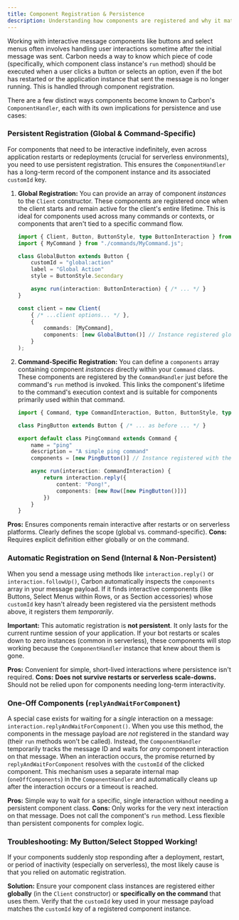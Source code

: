 ```yaml
---
title: Component Registration & Persistence
description: Understanding how components are registered and why it matters for persistence.
---
```


Working with interactive message components like buttons and select menus often involves handling user interactions sometime after the initial message was sent. Carbon needs a way to know which piece of code (specifically, which component class instance's `run` method) should be executed when a user clicks a button or selects an option, even if the bot has restarted or the application instance that sent the message is no longer running. This is handled through component registration.

There are a few distinct ways components become known to Carbon's `ComponentHandler`, each with its own implications for persistence and use cases:

### Persistent Registration (Global & Command-Specific)

For components that need to be interactive indefinitely, even across application restarts or redeployments (crucial for serverless environments), you need to use persistent registration. This ensures the `ComponentHandler` has a long-term record of the component instance and its associated `customId` key.

1.  **Global Registration:** You can provide an array of component *instances* to the `Client` constructor. These components are registered once when the client starts and remain active for the client's entire lifetime. This is ideal for components used across many commands or contexts, or components that aren't tied to a specific command flow.

    ```ts title="src/index.ts"
    import { Client, Button, ButtonStyle, type ButtonInteraction } from "@buape/carbon";
    import { MyCommand } from "./commands/MyCommand.js";

    class GlobalButton extends Button {
    	customId = "global:action"
    	label = "Global Action"
    	style = ButtonStyle.Secondary

    	async run(interaction: ButtonInteraction) { /* ... */ }
    }

    const client = new Client(
    	{ /* ...client options... */ },
    	{
    		commands: [MyCommand],
    		components: [new GlobalButton()] // Instance registered globally
    	}
    );
    ```

2.  **Command-Specific Registration:** You can define a `components` array containing component *instances* directly within your `Command` class. These components are registered by the `CommandHandler` just before the command's `run` method is invoked. This links the component's lifetime to the command's execution context and is suitable for components primarily used within that command.

    ```ts title="src/commands/ping.ts"
    import { Command, type CommandInteraction, Button, ButtonStyle, type ButtonInteraction, Row } from "@buape/carbon"

    class PingButton extends Button { /* ... as before ... */ }

    export default class PingCommand extends Command {
    	name = "ping"
    	description = "A simple ping command"
    	components = [new PingButton()] // Instance registered with the command

    	async run(interaction: CommandInteraction) {
    		return interaction.reply({
    			content: "Pong!",
    			components: [new Row([new PingButton()])]
    		})
    	}
    }
    ```

**Pros:** Ensures components remain interactive after restarts or on serverless platforms. Clearly defines the scope (global vs. command-specific).
**Cons:** Requires explicit definition either globally or on the command.

### Automatic Registration on Send (Internal & Non-Persistent)

When you send a message using methods like `interaction.reply()` or `interaction.followUp()`, Carbon automatically inspects the `components` array in your message payload. If it finds interactive components (like Buttons, Select Menus within Rows, or as Section accessories) whose `customId` key hasn't already been registered via the persistent methods above, it registers them *temporarily*.

**Important:** This automatic registration is **not persistent**. It only lasts for the current runtime session of your application. If your bot restarts or scales down to zero instances (common in serverless), these components will stop working because the `ComponentHandler` instance that knew about them is gone.

**Pros:** Convenient for simple, short-lived interactions where persistence isn't required.
**Cons:** **Does not survive restarts or serverless scale-downs.** Should not be relied upon for components needing long-term interactivity.

### One-Off Components (`replyAndWaitForComponent`)

A special case exists for waiting for a *single* interaction on a message: `interaction.replyAndWaitForComponent()`. When you use this method, the components in the message payload are *not* registered in the standard way (their `run` methods won't be called). Instead, the `ComponentHandler` temporarily tracks the message ID and waits for *any* component interaction on that message. When an interaction occurs, the promise returned by `replyAndWaitForComponent` resolves with the `customId` of the clicked component. This mechanism uses a separate internal map (`oneOffComponents`) in the `ComponentHandler` and automatically cleans up after the interaction occurs or a timeout is reached.

**Pros:** Simple way to wait for a specific, single interaction without needing a persistent component class.
**Cons:** Only works for the very next interaction on that message. Does not call the component's `run` method. Less flexible than persistent components for complex logic.

### Troubleshooting: My Button/Select Stopped Working!

If your components suddenly stop responding after a deployment, restart, or period of inactivity (especially on serverless), the most likely cause is that you relied on automatic registration.

**Solution:** Ensure your component class instances are registered either **globally** (in the `Client` constructor) or **specifically on the command** that uses them. Verify that the `customId` key used in your message payload matches the `customId` key of a registered component instance. 